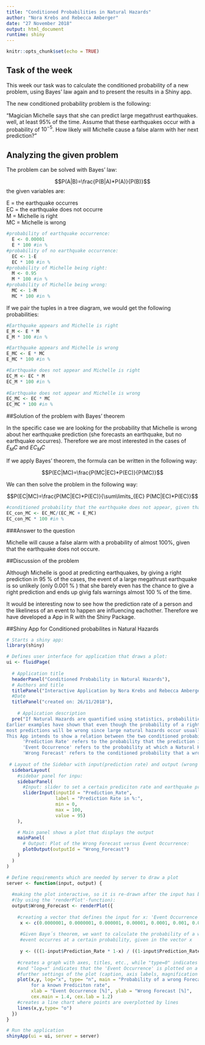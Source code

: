 ---
title: "Conditioned Probabilities in Natural Hazards"
author: "Nora Krebs and Rebecca Amberger"
date: "27 November 2018"
output: html_document
runtime: shiny
---

```{r setup, include=FALSE}
knitr::opts_chunk$set(echo = TRUE)
```

## Task of the week

This week our task was to calculate the conditioned probability of a new problem, using Bayes' law again and to present the results in a Shiny app. 

The new conditioned probability problem is the following: 

"Magician Michelle says that she can predict large megathrust earthquakes. well, at least 95% of the time. Assume that these earthquakes occur with a probability of $10^{-5}$. How likely will Michelle cause a false alarm with her next prediction?"

## Analyzing the given problem

The problem can be solved with Bayes' law:

$$P(A|B)=\frac{P(B|A)*P(A)}{P(B)}$$
the given variables are:

E = the earthquake occurres\    
EC = the earthquake does not occurre\    
M = Michelle is right\    
MC = Michelle is wrong\   

```{r}
#probability of earthquake occurrence:
  E <- 0.00001
  E * 100 #in %
#probability of no earthquake occurrence:
  EC <- 1-E
  EC * 100 #in %
#probability of Michelle being right:
  M <- 0.95
  M * 100 #in %
#probability of Michelle being wrong:
  MC <- 1-M
  MC * 100 #in %
```

If we pair the tuples in a tree diagram, we would get the following probabilities:

```{r}
#Earthquake appears and Michelle is right
E_M <- E * M
E_M * 100 #in %

#Earthquake appears and Michelle is wrong
E_MC <- E * MC
E_MC * 100 #in %

#Earthquake does not appear and Michelle is right
EC_M <- EC * M
EC_M * 100 #in %
  
#Earthquake does not appear and Michelle is wrong
EC_MC <- EC * MC
EC_MC * 100 #in %

```

##Solution of the problem with Bayes' theorem

In the specific case we are looking for the probability that Michelle is wrong about her earthquake prediction (she forecasts an earthquake, but no earthquake occurres). Therefore we are most interested in the cases of $E_MC$ and $EC_MC$

If we apply Bayes' theorem, the formula can be written in the following way:

$$P(EC|MC)=\frac{P(MC|EC)*P(EC)}{P(MC)}$$

We can then solve the problem in the following way:

$$P(EC|MC)=\frac{P(MC|EC)*P(EC)}{\sum\limits_{EC} P(MC|EC)*P(EC)}$$

```{r}
#conditioned probability that the earthquake does not appear, given that Michelle says that there will be an earthquake
EC_con_MC <- EC_MC/(EC_MC + E_MC)
EC_con_MC * 100 #in %
```

###Answer to the question

Michelle will cause a false alarm with a probability of almost 100%, given that the earthquake does not occure.

##Discussion of the problem

Although Michelle is good at predicting earthquakes, by giving a right prediction in 95 % of the cases, the event of a large megathrust earthquake is so unlikely (only 0.001 % ) that she barely even has the chance to give a right prediction and ends up givig fals warnings almost 100 % of the time.

It would be interesting now to see how the prediction rate of a person and the likeliness of an event to happen are influencing eachother. Therefore we have developed a App in R with the Shiny Package.

##Shiny App for Conditioned probabilites in Natural Hazards

```{r}
# Starts a shiny app:
library(shiny)

# Defines user interface for application that draws a plot:
ui <- fluidPage(
  
  # Application title
  headerPanel("Conditioned Probability in Natural Hazards"),
  # Authors and title
  titlePanel("Interactive Application by Nora Krebs and Rebecca Amberger"),
  #Date
  titlePanel("created on: 26/11/2018"),
  
    # Application description
  pre("If Natural Hazards are quantified using statistics, probabilities are usually conditioned.
Earlier examples have shown that even though the probability of a right prediction might be high, 
most predictions will be wrong since large natural hazards occur usually only very rarely. 
This App intends to show a relation between the two conditioned probabilities and their outcome.
      'Prediction Rate' refers to the probability that the prediction is right
      'Event Occurrence' refers to the probability at which a Natural Hazards happens
      'Wrong Forecast' refers to the conditioned probability that a wrong forecast caused a false alarm" ),
  
 # Layout of the Sidebar with input(prediction rate) and output (wrong forecast):
  sidebarLayout(
    #sidebar panel for inpu:
    sidebarPanel(
      #Input: slider to set a certain prediciton rate and earthquake probability
      sliderInput(inputId = "Prediction_Rate",
                  label = "Prediction Rate in %:",
                  min = 0,
                  max = 100,
                  value = 95)
    ),

    # Main panel shows a plot that displays the output
    mainPanel(
      # Output: Plot of the Wrong Forecast versus Event Occurrence:
      plotOutput(outputId = "Wrong_Forecast")
    )
  )
)
```

```{r}
# Define requirements which are needed by server to draw a plot
server <- function(input, output) {
  
  #making the plot interactive, so it is re-drawn after the input has been changed 
  #(by using the 'renderPlot'-function):
  output$Wrong_Forecast <- renderPlot({
    
    #creating a vector that defines the input for x: 'Event Occurrence'
     x <- c(0.0000001, 0.0000001, 0.000001, 0.00001, 0.0001, 0.001, 0.01, 0.1, 1);
     
     #Given Baye´s theorem, we want to calculate the probability of a wrong forecast, given that a hazardous 
     #event occurres at a certain probability, given in the vector x
     
     y <- (((1-input$Prediction_Rate * 1-x) / ((1-input$Prediction_Rate * 1-x) + (1-input$Prediction_Rate * x)))* 100)
       
    #creates a graph with axes, titles, etc., while "type=0" indicates that points are not plotted yet
    #and "log=x" indicates that the 'Event Occurrence' is plotted on a logarithmic scale and indicates all
    #further settings of the plot (caption, axis labels, magnification of labels/caption)
    plot(x,y, log="x", type= "n", main = "Probability of a wrong Forecast with changing Event probabilities, 
         for a known Prediciton rate",
         xlab = "Event Occurrence [%]", ylab = "Wrong Forecast [%]",
         cex.main = 1.4, cex.lab = 1.2)
    #creates a line chart where points are overplotted by lines
    lines(x,y,type= "o")
  })
}

# Run the application 
shinyApp(ui = ui, server = server)
```


